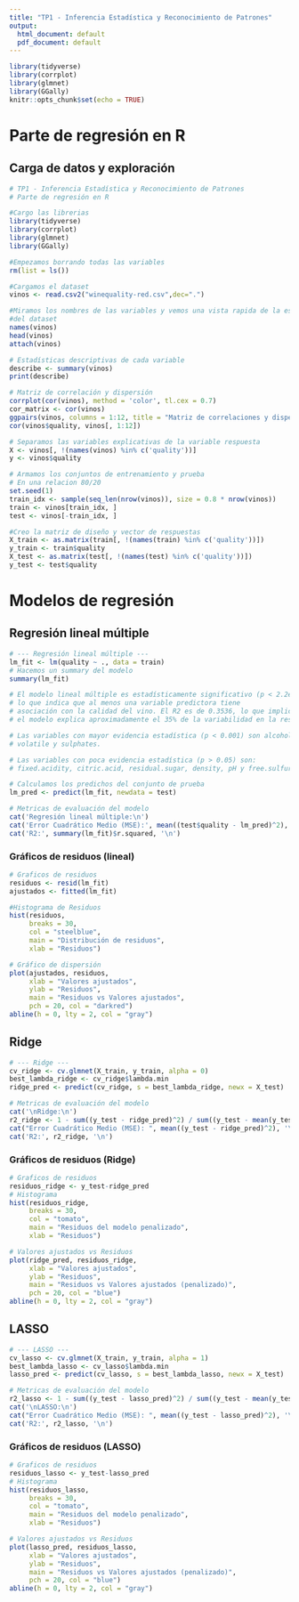 ```yaml
---
title: "TP1 - Inferencia Estadística y Reconocimiento de Patrones"
output:
  html_document: default
  pdf_document: default
---
```


```r
library(tidyverse)
library(corrplot)
library(glmnet)
library(GGally)
knitr::opts_chunk$set(echo = TRUE)
```

# Parte de regresión en R

## Carga de datos y exploración

```r
# TP1 - Inferencia Estadística y Reconocimiento de Patrones
# Parte de regresión en R

#Cargo las librerias
library(tidyverse)
library(corrplot)
library(glmnet)
library(GGally)

#Empezamos borrando todas las variables
rm(list = ls())

#Cargamos el dataset
vinos <- read.csv2("winequality-red.csv",dec=".")

#Miramos los nombres de las variables y vemos una vista rapida de la estructura
#del dataset
names(vinos)
head(vinos)
attach(vinos)

# Estadísticas descriptivas de cada variable
describe <- summary(vinos)
print(describe)

# Matriz de correlación y dispersión
corrplot(cor(vinos), method = 'color', tl.cex = 0.7)
cor_matrix <- cor(vinos)
ggpairs(vinos, columns = 1:12, title = "Matriz de correlaciones y dispersión")
cor(vinos$quality, vinos[, 1:12])

# Separamos las variables explicativas de la variable respuesta
X <- vinos[, !(names(vinos) %in% c('quality'))]
y <- vinos$quality

# Armamos los conjuntos de entrenamiento y prueba
# En una relacion 80/20
set.seed(1)
train_idx <- sample(seq_len(nrow(vinos)), size = 0.8 * nrow(vinos))
train <- vinos[train_idx, ]
test <- vinos[-train_idx, ]

#Creo la matriz de diseño y vector de respuestas 
X_train <- as.matrix(train[, !(names(train) %in% c('quality'))])
y_train <- train$quality
X_test <- as.matrix(test[, !(names(test) %in% c('quality'))])
y_test <- test$quality
```

# Modelos de regresión

## Regresión lineal múltiple

```r
# --- Regresión lineal múltiple ---
lm_fit <- lm(quality ~ ., data = train)
# Hacemos un summary del modelo
summary(lm_fit)

# El modelo lineal múltiple es estadísticamente significativo (p < 2.2e-16),
# lo que indica que al menos una variable predictora tiene
# asociación con la calidad del vino. El R2 es de 0.3536, lo que implica que
# el modelo explica aproximadamente el 35% de la variabilidad en la respuesta.

# Las variables con mayor evidencia estadística (p < 0.001) son alcohol, 
# volatile y sulphates.

# Las variables con poca evidencia estadística (p > 0.05) son:
# fixed.acidity, citric.acid, residual.sugar, density, pH y free.sulfur.dioxide.

# Calculamos los predichos del conjunto de prueba
lm_pred <- predict(lm_fit, newdata = test)

# Metricas de evaluación del modelo 
cat('Regresión lineal múltiple:\n')
cat('Error Cuadrático Medio (MSE):', mean((test$quality - lm_pred)^2), '\n')
cat('R2:', summary(lm_fit)$r.squared, '\n')
```

### Gráficos de residuos (lineal)

```r
# Graficos de residuos
residuos <- resid(lm_fit)
ajustados <- fitted(lm_fit)

#Histograma de Residuos
hist(residuos,
     breaks = 30,
     col = "steelblue",
     main = "Distribución de residuos",
     xlab = "Residuos")

# Gráfico de dispersión
plot(ajustados, residuos,
     xlab = "Valores ajustados",
     ylab = "Residuos",
     main = "Residuos vs Valores ajustados",
     pch = 20, col = "darkred")
abline(h = 0, lty = 2, col = "gray")
```

## Ridge

```r
# --- Ridge ---
cv_ridge <- cv.glmnet(X_train, y_train, alpha = 0)
best_lambda_ridge <- cv_ridge$lambda.min
ridge_pred <- predict(cv_ridge, s = best_lambda_ridge, newx = X_test)

# Metricas de evaluación del modelo 
cat('\nRidge:\n')
r2_ridge <- 1 - sum((y_test - ridge_pred)^2) / sum((y_test - mean(y_test))^2)
cat("Error Cuadrático Medio (MSE): ", mean((y_test - ridge_pred)^2), '\n')
cat('R2:', r2_ridge, '\n')
```

### Gráficos de residuos (Ridge)

```r
# Graficos de residuos
residuos_ridge <- y_test-ridge_pred
# Histograma
hist(residuos_ridge,
     breaks = 30,
     col = "tomato",
     main = "Residuos del modelo penalizado",
     xlab = "Residuos")

# Valores ajustados vs Residuos
plot(ridge_pred, residuos_ridge,
     xlab = "Valores ajustados",
     ylab = "Residuos",
     main = "Residuos vs Valores ajustados (penalizado)",
     pch = 20, col = "blue")
abline(h = 0, lty = 2, col = "gray")
```

## LASSO

```r
# --- LASSO ---
cv_lasso <- cv.glmnet(X_train, y_train, alpha = 1)
best_lambda_lasso <- cv_lasso$lambda.min
lasso_pred <- predict(cv_lasso, s = best_lambda_lasso, newx = X_test)

# Metricas de evaluación del modelo 
r2_lasso <- 1 - sum((y_test - lasso_pred)^2) / sum((y_test - mean(y_test))^2)
cat('\nLASSO:\n')
cat("Error Cuadrático Medio (MSE): ", mean((y_test - lasso_pred)^2), '\n')
cat('R2:', r2_lasso, '\n')
```

### Gráficos de residuos (LASSO)

```r
# Graficos de residuos
residuos_lasso <- y_test-lasso_pred
# Histograma
hist(residuos_lasso,
     breaks = 30,
     col = "tomato",
     main = "Residuos del modelo penalizado",
     xlab = "Residuos")

# Valores ajustados vs Residuos
plot(lasso_pred, residuos_lasso,
     xlab = "Valores ajustados",
     ylab = "Residuos",
     main = "Residuos vs Valores ajustados (penalizado)",
     pch = 20, col = "blue")
abline(h = 0, lty = 2, col = "gray")
```
